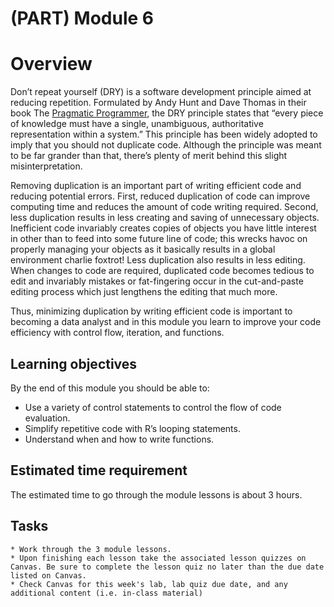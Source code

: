 # (PART) Module 6 {-}

# Overview

Don’t repeat yourself (DRY) is a software development principle aimed at reducing repetition. Formulated by Andy Hunt and Dave Thomas in their book The [Pragmatic Programmer](https://www.amazon.com/Pragmatic-Programmer-journey-mastery-Anniversary-dp-0135957052/dp/0135957052/ref=dp_ob_title_bk), the DRY principle states that "every piece of knowledge must have a single, unambiguous, authoritative representation within a system." This principle has been widely adopted to imply that you should not duplicate code. Although the principle was meant to be far grander than that, there’s plenty of merit behind this slight misinterpretation.

Removing duplication is an important part of writing efficient code and reducing potential errors. First, reduced duplication of code can improve computing time and reduces the amount of code writing required. Second, less duplication results in less creating and saving of unnecessary objects. Inefficient code invariably creates copies of objects you have little interest in other than to feed into some future line of code; this wrecks havoc on properly managing your objects as it basically results in a global environment charlie foxtrot! Less duplication also results in less editing. When changes to code are required, duplicated code becomes tedious to edit and invariably mistakes or fat-fingering occur in the cut-and-paste editing process which just lengthens the editing that much more.

Thus, minimizing duplication by writing efficient code is important to becoming a data analyst and in this module you learn to improve your code efficiency with control flow, iteration, and functions.

## Learning objectives

By the end of this module you should be able to:

- Use a variety of control statements to control the flow of code evaluation.
- Simplify repetitive code with R's looping statements.
- Understand when and how to write functions.

## Estimated time requirement

The estimated time to go through the module lessons is about 3 hours.

## Tasks

```block
* Work through the 3 module lessons.
* Upon finishing each lesson take the associated lesson quizzes on Canvas. Be sure to complete the lesson quiz no later than the due date listed on Canvas.
* Check Canvas for this week's lab, lab quiz due date, and any additional content (i.e. in-class material)
```
